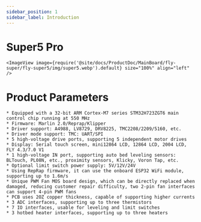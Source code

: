 ```yaml
---
sidebar_position: 1
sidebar_label: Introduction
---
```


# Super5 Pro
    
    <ImageView image={require('@site/docs/ProductDoc/MainBoard/fly-super/fly-super5/img/super5.webp').default} size="100%" align="left" />


# Product Parameters

    * Equipped with a 32-bit ARM Cortex-M7 series STM32H723ZGT6 main control chip running at 550 MHz
    * Firmware: Marlin 2.0/Reprap/Klipper
    * Driver support: A4988, LV8729, DRV8225, TMC2208/2209/5160, etc.
    * Driver mode support: TMC: UART/SPI
    * 5 high-voltage drive ports, supporting 5 independent motor drives
    * Display: Serial touch screen, mini12864 LCD, 12864 LCD, 2004 LCD, FLY 4.3/7.0 V1
    * 1 high-voltage IN port, supporting auto bed leveling sensors: BLTouch, PL08N, etc., proximity sensors, Klicky, Voron Tap, etc.
    * Optional limit switch power supply: 5V/12V/24V
    * Using RepRap firmware, it can use the onboard ESP32 WiFi module, supporting up to 1.6m/s
    * Unique PWM Fan MOS board design, which can be directly replaced when damaged, reducing customer repair difficulty, two 2-pin fan interfaces can support 4-pin PWM fans
    * PCB uses 2OZ copper thickness, capable of supporting higher currents
    * 3 ADC interfaces, supporting up to three thermistors
    * 7 IO interfaces, usable for leveling and limit switches
    * 3 hotbed heater interfaces, supporting up to three heaters

